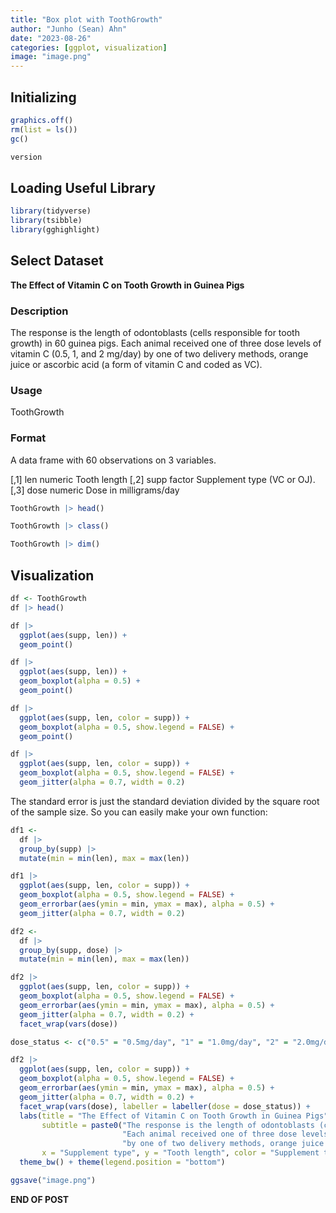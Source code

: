 ```yaml
---
title: "Box plot with ToothGrowth"
author: "Junho (Sean) Ahn"
date: "2023-08-26"
categories: [ggplot, visualization]
image: "image.png"
---
```


## Initializing

```r
graphics.off()
rm(list = ls())
gc()

```

```r
version
```

## Loading Useful Library

```r
library(tidyverse)
library(tsibble)
library(gghighlight)

```

## Select Dataset

**The Effect of Vitamin C on Tooth Growth in Guinea Pigs**

### Description

The response is the length of odontoblasts (cells responsible for tooth growth) in 60 guinea pigs. Each animal received one of three dose levels of vitamin C (0.5, 1, and 2 mg/day) by one of two delivery methods, orange juice or ascorbic acid (a form of vitamin C and coded as VC).

### Usage

ToothGrowth

### Format

A data frame with 60 observations on 3 variables.

[,1]	len	numeric	Tooth length
[,2]	supp	factor	Supplement type (VC or OJ).
[,3]	dose	numeric	Dose in milligrams/day

```r
ToothGrowth |> head()
```

```r
ToothGrowth |> class()
```

```r
ToothGrowth |> dim()
```

## Visualization

```r
df <- ToothGrowth
df |> head()
```

```r
df |> 
  ggplot(aes(supp, len)) +
  geom_point()
```

```r
df |> 
  ggplot(aes(supp, len)) +
  geom_boxplot(alpha = 0.5) +
  geom_point()
```

```r
df |> 
  ggplot(aes(supp, len, color = supp)) +
  geom_boxplot(alpha = 0.5, show.legend = FALSE) +
  geom_point()
```

```r
df |> 
  ggplot(aes(supp, len, color = supp)) +
  geom_boxplot(alpha = 0.5, show.legend = FALSE) +
  geom_jitter(alpha = 0.7, width = 0.2)
```

The standard error is just the standard deviation divided by the square root of the sample size. So you can easily make your own function:

```r
df1 <- 
  df |> 
  group_by(supp) |> 
  mutate(min = min(len), max = max(len))
```

```r
df1 |> 
  ggplot(aes(supp, len, color = supp)) +
  geom_boxplot(alpha = 0.5, show.legend = FALSE) +
  geom_errorbar(aes(ymin = min, ymax = max), alpha = 0.5) +
  geom_jitter(alpha = 0.7, width = 0.2)

```

```r
df2 <- 
  df |> 
  group_by(supp, dose) |> 
  mutate(min = min(len), max = max(len))
```


```r
df2 |> 
  ggplot(aes(supp, len, color = supp)) +
  geom_boxplot(alpha = 0.5, show.legend = FALSE) +
  geom_errorbar(aes(ymin = min, ymax = max), alpha = 0.5) +
  geom_jitter(alpha = 0.7, width = 0.2) +
  facet_wrap(vars(dose))

```

```r
dose_status <- c("0.5" = "0.5mg/day", "1" = "1.0mg/day", "2" = "2.0mg/day")
```


```r
df2 |> 
  ggplot(aes(supp, len, color = supp)) +
  geom_boxplot(alpha = 0.5, show.legend = FALSE) +
  geom_errorbar(aes(ymin = min, ymax = max), alpha = 0.5) +
  geom_jitter(alpha = 0.7, width = 0.2) +
  facet_wrap(vars(dose), labeller = labeller(dose = dose_status)) +
  labs(title = "The Effect of Vitamin C on Tooth Growth in Guinea Pigs",
       subtitle = paste0("The response is the length of odontoblasts (cells responsible for tooth growth) in 60 guinea pigs.","\n", 
                         "Each animal received one of three dose levels of vitamin C (0.5, 1, and 2 mg/day)","\n",
                         "by one of two delivery methods, orange juice or ascorbic acid (a form of vitamin C and coded as VC)."),
       x = "Supplement type", y = "Tooth length", color = "Supplement type") +
  theme_bw() + theme(legend.position = "bottom")
```

```r
ggsave("image.png")
```

<div class="right">
__END OF POST__
</div>
